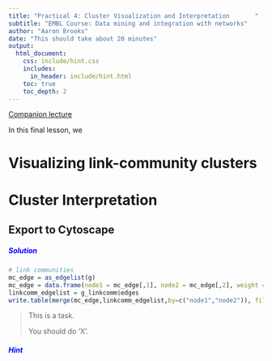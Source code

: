 ```yaml
---
title: "Practical 4: Cluster Visualization and Interpretation       "
subtitle: "EMBL Course: Data mining and integration with networks"
author: "Aaron Brooks"
date: "This should take about 20 minutes"
output:
  html_document:
    css: include/hint.css
    includes:
      in_header: include/hint.html
    toc: true
    toc_depth: 2
---
```


[Companion lecture](http://scalefreegan.github.io/Teaching/DataIntegration/lectures/l4.html)

In this final lesson, we

# Visualizing link-community clusters

# Cluster Interpretation

## Export to Cytoscape

<div id='hint'>
<h5 class="ui-closed" style="color:blue">Solution</h5>
```r
# link communities
mc_edge = as_edgelist(g)
mc_edge = data.frame(node1 = mc_edge[,1], node2 = mc_edge[,2], weight = E(g)$weight)
linkcomm_edgelist = g_linkcomm$edges
write.table(merge(mc_edge,linkcomm_edgelist,by=c("node1","node2")), file="~/Documents/git/Teaching/DataIntegration/data/graph.txt", sep = "\t", quote = F, col.names=T, row.names = F)
```
</div>

> This is a task.
>
> You should do 'X'.

<div id='hint'>
<h5 class="ui-closed" style="color:blue">Hint</h5>
<div id='hint'>

</div>
